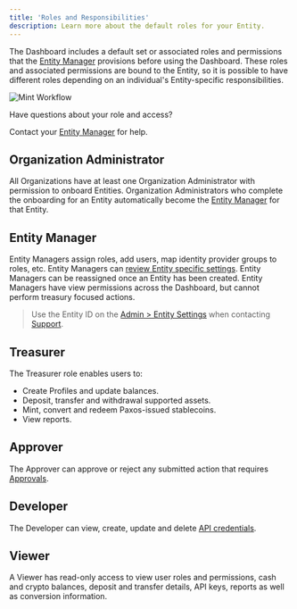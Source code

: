 ```yaml
---
title: 'Roles and Responsibilities'
description: Learn more about the default roles for your Entity.
---
```


[entity-settings]: https://dashboard.paxos.com/admin
[Support]: https://support.paxos.com
[api]: https://dashboard.paxos.com/admin/api
[approvals]: https://docs.paxos.com/dashboard/admin/approvals

The Dashboard includes a default set or associated roles and permissions that the [Entity Manager](#entity-manager) provisions before using the Dashboard.
These roles and associated permissions are bound to the Entity, so it is possible to have different roles depending on an individual's Entity-specific responsibilities.

![Mint Workflow](/images/organizations-entities.png)
<Tip>

 Have questions about your role and access?

Contact your [Entity Manager](#entity-manager) for help.

</Tip>

## Organization Administrator

All Organizations have at least one Organization Administrator with permission to onboard Entities.
Organization Administrators who complete the onboarding for an Entity automatically become the [Entity Manager](#entity-manager) for that Entity.

## Entity Manager

Entity Managers assign roles, add users, map identity provider groups to roles, etc.
Entity Managers can [review Entity specific settings][entity-settings].
Entity Managers can be reassigned once an Entity has been created.
Entity Managers have view permissions across the Dashboard, but cannot perform treasury focused actions.

> Use the Entity ID on the [ Admin > Entity Settings][entity-settings] when contacting [Support].

## Treasurer

The Treasurer role enables users to:

- Create Profiles and update balances.
- Deposit, transfer and withdrawal supported assets.
- Mint, convert and redeem Paxos-issued stablecoins.
- View reports.

## Approver

The Approver can approve or reject any submitted action that requires [Approvals][approvals]. 

## Developer

The Developer can view, create, update and delete [API credentials][api].

## Viewer

A Viewer has read-only access to view user roles and permissions, cash and crypto balances, deposit and transfer details, API keys, reports as well as conversion information.
